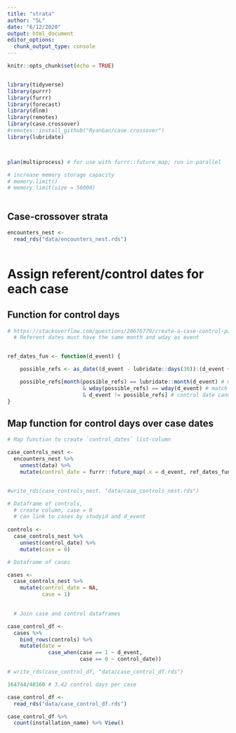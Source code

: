 ```yaml
---
title: "strata"
author: "SL"
date: "6/12/2020"
output: html_document
editor_options: 
  chunk_output_type: console
---
```


```r
knitr::opts_chunk$set(echo = TRUE)


library(tidyverse)
library(purrr)
library(furrr)
library(forecast)
library(dlnm)
library(remotes)
library(case.crossover)
#remotes::install_github("RyanGan/case.crossover")
library(lubridate)



plan(multiprocess) # for use with furrr::future_map; run in parallel

# increase memory storage capacity
# memory.limit()
# memory.limit(size = 56000)
   
```


## Case-crossover strata

```r

encounters_nest <-
  read_rds("data/encounters_nest.rds") 
    

```

# Assign referent/control dates for each case

## Function for control days
```r

# https://stackoverflow.com/questions/20676779/create-a-case-control-pair-for-time-stratified-case-crossover-design used as guide for function
  # Referent dates must have the same month and wday as event


ref_dates_fun <- function(d_event) {

    possible_refs <- as_date((d_event - lubridate::days(30)):(d_event + lubridate::days(30)))   # restrict to +/- 30 day period

    possible_refs[month(possible_refs) == lubridate::month(d_event) # match by month 
                        & wday(possible_refs) == wday(d_event) # match by day of week
                        & d_event != possible_refs] # control date cannot be the same as case date
}


```

## Map function for control days over case dates

```r

# Map function to create `control_dates` list-column

case_controls_nest <-
  encounters_nest %>% 
    unnest(data) %>% 
    mutate(control_date = furrr::future_map(.x = d_event, ref_dates_fun))


#write_rds(case_controls_nest, "data/case_controls_nest.rds")


```



```r


# Dataframe of controls, 
  # create column, case = 0
  # can link to cases by studyid and d_event
   
controls <-
  case_controls_nest %>%
    unnest(control_date) %>%
    mutate(case = 0)

# Dataframe of cases

cases <-
  case_controls_nest %>%
    mutate(control_date = NA,
           case = 1)
  

  # Join case and control dataframes

case_control_df <-
  cases %>% 
    bind_rows(controls) %>% 
    mutate(date =
             case_when(case == 1 ~ d_event,
                       case == 0 ~ control_date))

# write_rds(case_control_df, "data/case_control_df.rds")

164744/48160 # 3.42 control days per case

```


```r

case_control_df <-
  read_rds("data/case_control_df.rds")

case_control_df %>% 
  count(installation_name) %>% View()
```

